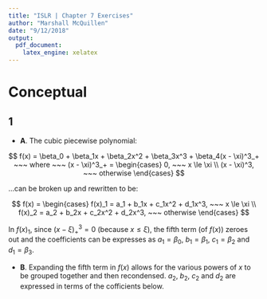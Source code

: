 ```yaml
---
title: "ISLR | Chapter 7 Exercises"
author: "Marshall McQuillen"
date: "9/12/2018"
output: 
  pdf_document: 
    latex_engine: xelatex
---
```


# Conceptual

## 1

* **A**. The cubic piecewise polynomial:

$$
f(x) = \beta_0 + \beta_1x + \beta_2x^2 + \beta_3x^3 + \beta_4(x - \xi)^3_+ ~~~ 
where ~~~ (x - \xi)^3_+ = 
\begin{cases}
0, ~~~ x \le \xi \\ 
(x - \xi)^3, ~~~ otherwise
\end{cases}
$$

\setlength{\leftskip}{1cm}

...can be broken up and rewritten to be:

$$
f(x) = 
\begin{cases}
f(x)_1 = a_1 + b_1x + c_1x^2 + d_1x^3, ~~~ x \le \xi \\ 
f(x)_2 = a_2 + b_2x + c_2x^2 + d_2x^3, ~~~ otherwise
\end{cases}
$$

In $f(x)_1$, since $(x - \xi)^3_+ = 0$ (because $x \le \xi$), the fifth term (of $f(x)$) zeroes out and the coefficients can be expresses as $a_1 = \beta_0, ~b_1 = \beta_1, ~c_1 = \beta_2$ and $d_1 = \beta_3$.

\setlength{\leftskip}{0cm}

* **B**. Expanding the fifth term in $f(x)$ allows for the various powers of $x$ to be grouped together and then recondensed. $a_2, ~b_2, ~c_2$ and $d_2$ are expressed in terms of the cofficients below.

\begin{align}
f(x)_2 & = \beta_0 + \beta_1x + \beta_2x^2 + \beta_3x^3 + \beta_4(x - \xi)^3 \\
& = \beta_0 + \beta_1x + \beta_2x^2 + \beta_3x^3 + \beta_4(x - \xi)(x - \xi)(x - \xi) \\
& = \beta_0 + \beta_1x + \beta_2x^2 + \beta_3x^3 + \beta_4(x^2 - 2x\xi + \xi^2)(x - \xi) \\
& = \beta_0 + \beta_1x + \beta_2x^2 + \beta_3x^3 + \beta_4(x^3 -x^2\xi - 2x^2\xi + 2x\xi^2 + \xi^2x - \xi^3) \\
& = \beta_0 + \beta_1x + \beta_2x^2 + \beta_3x^3 + \beta_4(x^3 -3x^2\xi + 3x\xi^2 - \xi^3) \\
& = \beta_0 + \beta_1x + \beta_2x^2 + \beta_3x^3 + \beta_4x^3 -\beta_43x^2\xi +\beta_4 3x\xi^2 - \beta_4\xi^3 \\
& = (\beta_0  - \beta_4\xi^3) + (\beta_1x + \beta_4 3x\xi^2) + (\beta_2x^2 - \beta_43x^2\xi) + (\beta_3x^3 + \beta_4x^3) \\
& = (\beta_0 - \beta_4\xi^3) + (\beta_1 + 3\beta_4\xi^2)x + (\beta_2 - 3\beta_4\xi)x^2 + (\beta_3 + \beta_4)x^3 \\
f(x)_2 & = a_2 + b_2x + c_2x^2 + d_2x^3 ~~~ where ~~~ \begin{cases}
                                                    a_2 = \beta_0 - \beta_4\xi^3 \\
                                                    b_2 = \beta_1 + 3\beta_4\xi^2 \\
                                                    c_2 = \beta_2 - 3\beta_4\xi \\
                                                    d_2 = \beta_3 + \beta_4
                                                    \end{cases}
\end{align}
